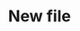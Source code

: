 ---
title: "New file"
description: "Description of your new file."
sidebarTitle: "Message Performance"
---